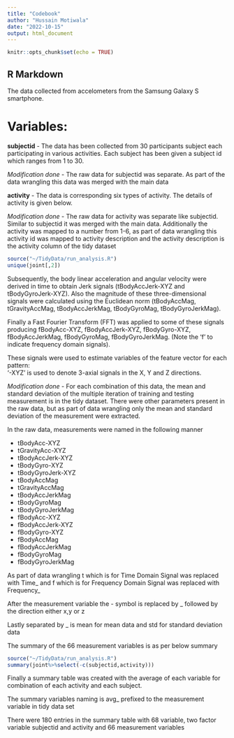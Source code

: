 ```yaml
---
title: "Codebook"
author: "Hussain Motiwala"
date: "2022-10-15"
output: html_document
---
```


```r
knitr::opts_chunk$set(echo = TRUE)
```

## R Markdown

The data collected from accelometers from the Samsung Galaxy S smartphone. 

# Variables:

**subjectid** - The data has been collected from 30 participants subject each participating in various activities. Each subject has been given a subject id which ranges from 1 to 30. 

*Modification done* - The raw data for subjectid was separate. As part of the data wrangling this data was merged with the main data

**activity** - The data is corresponding six types of activity. The details of activity is given below.

*Modification done* - The raw data for activity was separate like subjectid. Similar to subjectid it was merged with the main data. Additionally the activity was mapped to a number from 1-6, as part of data wrangling this activity id was mapped to activity description and the activity description is the activity column of the tidy dataset

```r
source("~/TidyData/run_analysis.R")
unique(joint[,2])
```


Subsequently, the body linear acceleration and angular velocity were derived in time to obtain Jerk signals (tBodyAccJerk-XYZ and tBodyGyroJerk-XYZ). Also the magnitude of these three-dimensional signals were calculated using the Euclidean norm (tBodyAccMag, tGravityAccMag, tBodyAccJerkMag, tBodyGyroMag, tBodyGyroJerkMag). 

Finally a Fast Fourier Transform (FFT) was applied to some of these signals producing fBodyAcc-XYZ, fBodyAccJerk-XYZ, fBodyGyro-XYZ, fBodyAccJerkMag, fBodyGyroMag, fBodyGyroJerkMag. (Note the 'f' to indicate frequency domain signals). 

These signals were used to estimate variables of the feature vector for each pattern:  
'-XYZ' is used to denote 3-axial signals in the X, Y and Z directions.

*Modification done* - For each combination of this data, the mean and standard deviation of the multiple iteration of training and testing measurement is in the tidy dataset. There were other parameters present in the raw data, but as part of data wrangling only the mean and standard deviation of the measurement were extracted.

In the raw data, measurements were named in the following manner

* tBodyAcc-XYZ
* tGravityAcc-XYZ
* tBodyAccJerk-XYZ
* tBodyGyro-XYZ
* tBodyGyroJerk-XYZ
* tBodyAccMag
* tGravityAccMag
* tBodyAccJerkMag
* tBodyGyroMag
* tBodyGyroJerkMag
* fBodyAcc-XYZ
* fBodyAccJerk-XYZ
* fBodyGyro-XYZ
* fBodyAccMag
* fBodyAccJerkMag
* fBodyGyroMag
* fBodyGyroJerkMag

As part of data wrangling t which is for Time Domain Signal was replaced with Time_ and f which is for Frequency Domain Signal was replaced with Frequency_

After the measurement variable the - symbol is replaced by _ followed by the direction either x,y or z

Lastly separated by _ is mean for mean data and std for standard deviation data

The summary of the 66 measurement variables is as per below summary

```r
source("~/TidyData/run_analysis.R")
summary(joint%>%select(-c(subjectid,activity)))
```

Finally a summary table was created with the average of each variable for combination of each activity and each subject.

The summary variables naming is avg_ prefixed to the measurement variable in tidy data set

There were 180 entries in the summary table with 68 variable, two factor variable subjectid and activity and 66 measurement variables